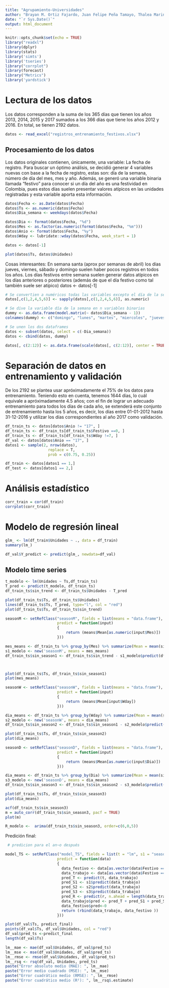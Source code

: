 ```yaml
---
title: "Agrupamiento-Universidades"
author: "Brayan M. Ortiz Fajardo, Juan Felipe Peña Tamayo, Thalea Marina Hesse, Juan Sebastián Falcon, Daniel Espinal Mosquera"
date: "`r Sys.Date()`"
output: html_document
---
```


```r
knitr::opts_chunk$set(echo = TRUE)
library("readxl")
library(dplyr)
library(stats)
library('simts')
library('tseries')
library("corrplot")
library(forecast)
library("Metrics")
library('yardstick')
```
# Lectura de los datos
Los datos corresponden a la suma de los 365 días que tienen los años 2013, 2014, 2015 y 2017 sumados a los 366 días que tiene los años 2012 y 2016. En total, se tienen 2192 datos.
```r
datos <- read_excel("registros_entrenamiento_festivos.xlsx")
```

## Procesamiento de los datos

Los datos originales contienen, únicamente, una variable: La fecha de registro. Para buscar un óptimo análisis, se decidió generar 4 variables nuevas con base a la fecha de registro, estas son: día de la semana, número de día del mes, mes y año.
Además, se generó una variable binaria llamada "festivo" para conocer si un día del año es una festividad en Colombia, pues estos días suelen presentar valores atípicos en las unidades registradas y esta variable aporta esta información.

```r
datos$Fecha <- as.Date(datos$Fecha)
datos$Ts <- as.numeric(datos$Fecha)
datos$Dia_semana <- weekdays(datos$Fecha)

datos$Dia <- format(datos$Fecha, "%d")
datos$Mes <- as.factor(as.numeric(format(datos$Fecha, "%m")))
datos$Anio <- format(datos$Fecha, "%y")
datos$Wday <- lubridate::wday(datos$Fecha, week_start = 1)

datos <- datos[-1]
```

```r
plot(datos$Ts, datos$Unidades)
```
Cosas interesantes:
En semana santa (aprox por semanas de abril) los días jueves, viernes, sábado y domingo suelen haber pocos registros en todos los años.
Los días festivos entre semana suelen generar datos atípicos en los días anteriores o posteriores (además de que el día festivo como tal también suele ser atípico)
datos <- datos[-1]

```r
# Se convertien a numéricos todas las variables excepto el día de la semana
datos[,c(1,2,4,5,6)] <- sapply(datos[,c(1,2,4,5,6)], as.numeric)

# Se dive la variable día de la semana en n variables binarias
dummy <- as.data.frame(model.matrix(~ datos$Dia_semana - 1))
colnames(dummy) <- c("domingo", "lunes", "martes", "miercoles", "jueves", "viernes", "sabado")

# Se unen los dos dataframes
datos <- subset(datos, select = c(-Dia_semana))
datos <- cbind(datos, dummy)

datos[, c(2:12)] <- as.data.frame(scale(datos[, c(2:12)], center = TRUE, scale = TRUE))
```

# Separación de datos en entrenamiento y validación
De los 2192 se plantea usar apróximadamente el 75% de los datos para entrenamiento. Teniendo esto en cuenta, tenemos 1644 días, lo cuál equivale a apróximadamente 4.5 años; con el fin de lograr un adecuado entrenamiento para todos los días de cada año, se extenderá este conjunto de entrenamiento hasta los 5 años, es decir, los días entre 01-01-2012 hasta 31-12-2016 y utilizar los días correspondientes al año 2017 como validación.

```r
df_train_ts <- datos[datos$Anio != "17", ]
df_train_ts <- df_train_ts[df_train_ts$Festivo ==0, ]
df_train_ts <- df_train_ts[df_train_ts$Wday !=7, ]
df_val <- datos[datos$Anio == "17", ]
datos1 <- sample(2, nrow(datos),
                   replace = T,
                   prob = c(0.75, 0.25))

df_train <- datos[datos1 == 1,]
df_test <- datos[datos1 == 2,]
```

# Análisis estadístico

```r
corr_train = cor(df_train)
corrplot(corr_train)
```

# Modelo de regresión lineal

```r
glm_ <- lm(df_train$Unidades ~ ., data = df_train)
summary(lm_)
```
   
```r
df_val$Y_predict <- predict(glm_, newdata=df_val)
```
## Modelo time series
```r
t_modelo <- lm(Unidades ~ Ts,df_train_ts)
T_pred <- predict(t_modelo, df_train_ts)
df_train_ts$sin_trend <- df_train_ts$Unidades - T_pred

plot(df_train_ts$Ts, df_train_ts$Unidades)
lines(df_train_ts$Ts, T_pred, type="l", col = "red")
plot(df_train_ts$Ts, df_train_ts$sin_trend)
```
```r

seasonM <- setRefClass("seasonM", fields = list(means = "data.frame"), methods = list(
                       predict = function(input)
                       {
                           return (means$Mean[as.numeric(input$Mes)])
                       }))

mes_means <- df_train_ts %>% group_by(Mes) %>% summarize(Mean = mean(sin_trend))
s1_modelo <- new('seasonM', means = mes_means)
df_train_ts$sin_season1 <- df_train_ts$sin_trend - s1_modelo$predict(df_train_ts)



plot(df_train_ts$Ts, df_train_ts$sin_season1)
plot(mes_means)
```
```r
seasonW <- setRefClass("seasonW", fields = list(means = "data.frame"), methods = list(
                       predict = function(input)
                       {
                           return (means$Mean[input$Wday])
                       }))

dia_means <- df_train_ts %>% group_by(Wday) %>% summarize(Mean = mean(sin_season1))
s2_modelo <- new('seasonW', means = dia_means)
df_train_ts$sin_season2 <- df_train_ts$sin_season1 - s2_modelo$predict(df_train_ts)

plot(df_train_ts$Ts, df_train_ts$sin_season2)
plot(dia_means)
```

```r
seasonD <- setRefClass("seasonD", fields = list(means = "data.frame"), methods = list(
                       predict = function(input)
                       {
                           return (means$Mean[as.numeric(input$Dia)])
                       }))

dia_means <- df_train_ts %>% group_by(Dia) %>% summarize(Mean = mean(sin_season2))
s3_modelo <- new('seasonD', means = dia_means)
df_train_ts$sin_season3 <- df_train_ts$sin_season2 - s3_modelo$predict(df_train_ts)

plot(df_train_ts$Ts, df_train_ts$sin_season3)
plot(dia_means)
```

```r
acf(df_train_ts$sin_season3)
m = auto_corr(df_train_ts$sin_season3, pacf = TRUE)
plot(m)
```

```r
R_modelo <-  arima(df_train_ts$sin_season3, order=c(6,0,5))

```
Predición final:
```r
 # predicion para el an~o después

model_TS <- setRefClass("model_TS", fields = list(t = "lm", s1 = "seasonM", s2= "seasonW", s3 = "seasonD", r="arima"), methods = list(
                       predict = function(data)
                       {
                         data_festivo <- data[as.vector(data$Festivo == 1) | as.vector(data$Wday == 7),]
                         data_trabajo <- data[as.vector(data$Festivo == 0) & as.vector(data$Wday != 7),]
                         pred_T <- predict(t, data_trabajo)
                         pred_S1 <- s1$predict(data_trabajo)
                         pred_S2 <- s2$predict(data_trabajo)
                         pred_S3 <- s3$predict(data_trabajo)
                         pred_R <- predict(r, n.ahead = length(data_trabajo$Ts))
                         data_trabajo$pred <- pred_T + pred_S1 + pred_S2 + pred_S3 + as.vector(pred_R$prod)
                         data_festivo$pred<-0
                         return (rbind(data_trabajo, data_festivo ))
                       }))

plot(df_val$Ts, predict_final)
points(df_val$Ts, df_val$Unidades, col = "red")
df_val$pred_ts <-predict_final
length(df_val$Ts)
```

```r


lm__mae <- mae(df_val$Unidades, df_val$pred_ts)
lm__mse <- mse(df_val$Unidades, df_val$pred_ts)
lm__rmse <- rmse(df_val$Unidades, df_val$pred_ts)
lm__rsq <- rsq(df_val, Unidades, pred_ts)
paste("Error absoluto medio (MAE): ", lm__mae)
paste("Error medio cuadrado (MSE): ", lm__mse)
paste("Error cuadrático medio (RMSE): ", lm__rmse)
paste("Error cuadrático medio (R²): ", lm__rsq$.estimate)
```